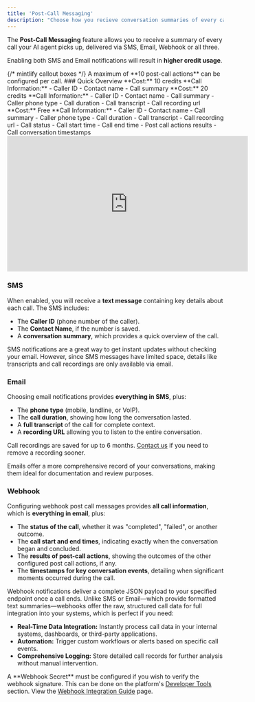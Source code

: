 ```yaml
---
title: 'Post-Call Messaging'
description: "Choose how you recieve conversation summaries of every call your agent picks up."
---
```

The **Post-Call Messaging** feature allows you to receive a summary of every call your AI agent picks up, delivered via SMS, Email, Webhook or all three. 

Enabling both SMS and Email notifications will result in **higher credit usage**.

<Warning>
{/* mintlify callout boxes */}
A maximum of **10 post-call actions** can be configured per call. 
</Warning>
### Quick Overview

<CardGroup>
  <Card title="SMS" icon="comment-sms" href="post-call-messaging#sms">
    **Cost:** 10 credits    
    **Call Information:** 
    - Caller ID
    - Contact name
    - Call summary
  </Card>

  <Card title="Email" icon="envelope" href="post-call-messaging#email">
    **Cost:** 20 credits    
    **Call Information:**  
    - Caller ID
    - Contact name
    - Call summary
    - Caller phone type
    - Call duration
    - Call transcript
    - Call recording url
  </Card>

  <Card title="Webhook" icon="webhook" href="post-call-messaging#webhook">
    **Cost:** Free  
    **Call Information:**  
    - Caller ID
    - Contact name
    - Call summary
    - Caller phone type
    - Call duration
    - Call transcript
    - Call recording url
    - Call status
    - Call start time
    - Call end time
    - Post call actions results
    - Call conversation timestamps
  </Card>
</CardGroup>

<br />

<iframe width="560" height="315" src="https://www.youtube.com/embed/0Rc2mni_Pbw?si=4RPoklb0c_tTggmv" title="YouTube video player" frameborder="0" allow="accelerometer; autoplay; clipboard-write; encrypted-media; gyroscope; picture-in-picture; web-share" referrerpolicy="strict-origin-when-cross-origin" allowfullscreen></iframe>

### SMS
When enabled, you will receive a **text message** containing key details about each call. The SMS includes:
- The **Caller ID** (phone number of the caller).
- The **Contact Name**, if the number is saved.
- A **conversation summary**, which provides a quick overview of the call.

SMS notifications are a great way to get instant updates without checking your email. However, since SMS messages have limited space, details like transcripts and call recordings are only available via email.

### Email
Choosing email notifications provides **everything in SMS**, plus: 
- The **phone type** (mobile, landline, or VoIP).
- The **call duration**, showing how long the conversation lasted.
- A **full transcript** of the call for complete context.
- A **recording URL** allowing you to listen to the entire conversation.
<Note>
Call recordings are saved for up to 6 months. <a href="mailto:adam@heffron.ai?subject=Request to Remove Call Recording">Contact us</a> if you need to remove a recording sooner.
</Note>

Emails offer a more comprehensive record of your conversations, making them ideal for documentation and review purposes.

### Webhook
Configuring webhook post call messages provides **all call information**, which is **everything in email**, plus: 
- The **status of the call**, whether it was "completed", "failed", or another outcome.
- The **call start and end times**, indicating exactly when the conversation began and concluded.
- The **results of post-call actions**, showing the outcomes of the other configured post call actions, if any.
- The **timestamps for key conversation events**, detailing when significant moments occurred during the call.

Webhook notifications deliver a complete JSON payload to your specified endpoint once a call ends. Unlike SMS or Email—which provide formatted text summaries—webhooks offer the raw, structured call data for full integration into your systems, which is perfect if you need:
- **Real-Time Data Integration:** Instantly process call data in your internal systems, dashboards, or third-party applications.
- **Automation:** Trigger custom workflows or alerts based on specific call events.
- **Comprehensive Logging:** Store detailed call records for further analysis without manual intervention.

<Warning>
A **Webhook Secret** must be configured if you wish to verify the webhook signature. This can be done on the platform's <a href="https://platform.voqo.ai/developer_tools">Developer Tools</a> section. 
</Warning>
<Info>
View the <a href="webhook-integration-guide">Webhook Integration Guide</a> page.
</Info>
